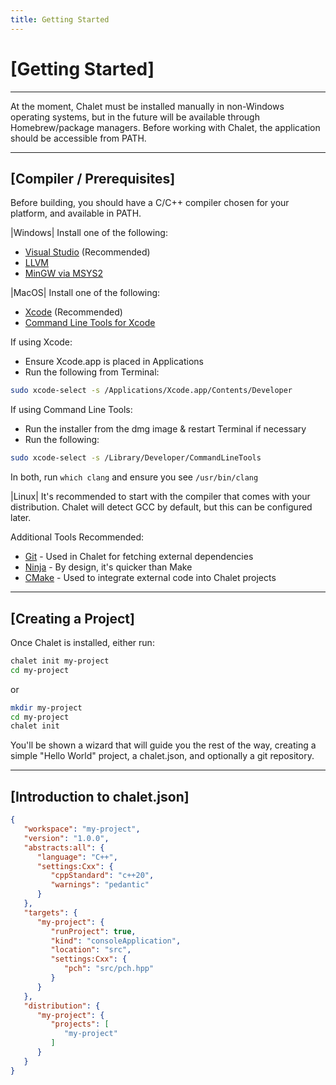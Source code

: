```yaml
---
title: Getting Started
---
```


# [Getting Started]

---

At the moment, Chalet must be installed manually in non-Windows operating systems, but in the future will be available through Homebrew/package managers. Before working with Chalet, the application should be accessible from PATH.

---
## [Compiler / Prerequisites]

Before building, you should have a C/C++ compiler chosen for your platform, and available in PATH.

<!-- accordion:start -->

<!-- tabs:start -->
|Windows|
Install one of the following:
* [Visual Studio](https://visualstudio.microsoft.com/) (Recommended)
* [LLVM](https://llvm.org/)
* [MinGW via MSYS2](https://www.msys2.org/)

|MacOS|
Install one of the following:
* [Xcode](https://developer.apple.com/xcode/) (Recommended)
* [Command Line Tools for Xcode](https://developer.apple.com/download/all/?q=%22command%20line%20tools%22)

If using Xcode:
* Ensure Xcode.app is placed in Applications
* Run the following from Terminal:

```bash
sudo xcode-select -s /Applications/Xcode.app/Contents/Developer
```

If using Command Line Tools:
* Run the installer from the dmg image & restart Terminal if necessary
* Run the following:

```bash
sudo xcode-select -s /Library/Developer/CommandLineTools
```

In both, run `which clang` and ensure you see `/usr/bin/clang`

|Linux|
It's recommended to start with the compiler that comes with your distribution. Chalet will detect GCC by default, but this can be configured later.
<!-- tabs:end -->

Additional Tools Recommended:

* [Git](https://git-scm.com/) - Used in Chalet for fetching external dependencies
* [Ninja](https://ninja-build.org/) - By design, it's quicker than Make
* [CMake](https://cmake.org/) - Used to integrate external code into Chalet projects

<!-- accordion:end -->

---
## [Creating a Project]

Once Chalet is installed, either run:

```bash
chalet init my-project
cd my-project
```

or

```bash
mkdir my-project
cd my-project
chalet init
```

You'll be shown a wizard that will guide you the rest of the way, creating a simple "Hello World" project, a chalet.json, and optionally a git repository.

---
## [Introduction to chalet.json]

```json
{
   "workspace": "my-project",
   "version": "1.0.0",
   "abstracts:all": {
      "language": "C++",
      "settings:Cxx": {
         "cppStandard": "c++20",
         "warnings": "pedantic"
      }
   },
   "targets": {
      "my-project": {
         "runProject": true,
         "kind": "consoleApplication",
         "location": "src",
         "settings:Cxx": {
            "pch": "src/pch.hpp"
         }
      }
   },
   "distribution": {
      "my-project": {
         "projects": [
            "my-project"
         ]
      }
   }
}
```
